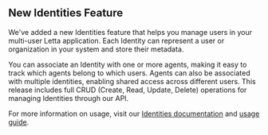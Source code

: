 ## New Identities Feature

We've added a new Identities feature that helps you manage users in your multi-user Letta application. Each Identity can represent a user or organization in your system and store their metadata.

You can associate an Identity with one or more agents, making it easy to track which agents belong to which users. Agents can also be associated with multiple identities, enabling shared access across different users. This release includes full CRUD (Create, Read, Update, Delete) operations for managing Identities through our API.

For more information on usage, visit our [Identities documentation](/api-reference/identities) and [usage guide](/guides/agents/multi-user).
